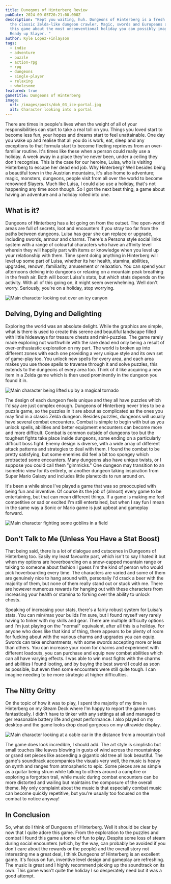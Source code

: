 ```yaml
---
title: Dunegons of Hinterberg Review
pubDate: 2024-09-05T20:21:00.000Z
description: "Kept you waiting, huh. Dungeons of Hinterberg is a fresh take on
  the classic Zelda-like dungeon crawler. Magic, swords and Europeans abound in
  this game about the most unconventional holiday you can possibly imagine.
  Ready up Slayer. "
author: Kyle Lopez-Finlayson
tags:
  - indie
  - adventure
  - puzzle
  - action-rpg
  - rpg
  - dungeons
  - single-player
  - relaxing
  - wholesome
featured: true
gameTitle: Dungeons of Hinterberg
image:
  url: /images/posts/doh_03_ice-portal.jpg
  alt: Character looking into a portal
---
```

There are times in people's lives when the weight of all of your responsibilities can start to take a real toll on you. Things you loved start to become less fun, your hopes and dreams start to feel unattainable. One day you wake up and realise that all you do is work, eat, sleep and any exceptions to that formula start to become fleeting reprieves from an over-familiar routine. It's times like these when a person could really use a holiday. A week away in a place they've never been, under a ceiling they don't recognise. This is the case for our heroine, Luisa, who is visiting Hinterberg to escape her dead end job. Why Hinterberg? Well besides being a beautiful town in the Austrian mountains, it's also home to adventure; magic, monsters, dungeons, people visit from all over the world to become renowned Slayers. Much like Luisa, I could also use a holiday, that's not happening any time soon though. So I got the next best thing, a game about having an adventure and a holiday rolled into one.

## What is it?

Dungeons of Hinterberg has a lot going on from the outset. The open-world areas are full of secrets, loot and encounters if you stray too far from the paths between dungeons. Luisa has gear she can replace or upgrade, including swords, armour and charms. There's a Persona style social links system with a range of colourful characters who have an affinity level wherein they will happily part with items or knowledge when you level up your relationship with them. Time spent doing anything in Hinterberg will level up some part of Luisa, whether its her health, stamina, abilities, upgrades, renown, familiarity, amusement or relaxation. You can spend your afternoons delving into dungeons or relaxing on a mountain peak breathing in the fresh air. Both will boost Luisa's stats, but which stats depends on the activity. With all of this going on, it might seem overwhelming. Well don't worry. Seriously, you're on a holiday, stop worrying. 

![Main character looking out over an icy canyon](/images/posts/doh_08_iceoverworld.jpg "This is what I imagine all of Europe looks like")

## Delving, Dying and Delighting

Exploring the world was an absolute delight. While the graphics are simple, what is there is used to create this serene and beautiful landscape filled with little hideaways for treasure chests and mini-puzzles. The game rarely made exploring not worthwhile with the rare dead end only being a result of over-enthusiastic exploration on my part. The world is broken up into different zones with each one providing a very unique style and its own set of game-play too. You unlock new spells for every area, and each area makes you use those spells to traverse through it and solve puzzles, this extends to the dungeons of every area too. Think of it like acquiring a new item in a Zelda game which is then used prominently in the dungeon you found it in. 

![Main character being lifted up by a magical tornado](/images/posts/doh_09_foresttornado.jpg "You lift meeeee uuuuuupppppp")

The design of each dungeon feels unique and they all have puzzles which I'd say are just complex enough. Dungeons of Hinterberg never tries to be a puzzle game, so the puzzles in it are about as complicated as the ones you may find in a classic Zelda dungeon. Besides puzzles, dungeons will usually have several combat encounters. Combat is simple to begin with but as you unlock spells, abilities and better equipment encounters can become more and more difficult. Combat is common outside of dungeons too but the toughest fights take place inside dungeons, some ending on a particularly difficult boss fight. Enemy design is diverse, with a wide array of different attack patterns and strategies to deal with them. I found the combat to be pretty satisfying, but some enemies did feel a bit too spongey which protracted some encounters. Many dungeons also have unique twists, or I suppose you could call them "gimmicks." One dungeon may transition to an isometric view for its entirety, or another dungeon taking inspiration from Super Mario Galaxy and includes little planetoids to run around on.

It's been a while since I've played a game that was so preoccupied with being fun and inventive. Of course its the job of (almost) every game to be entertaining, but that can mean different things. If a game is making me feel competitive or sad or excited I'm still entertained, but when I say fun I mean in the same way a Sonic or Mario game is just upbeat and gameplay forward. 

![Main character fighting some goblins in a field](/images/posts/doh_04_mountain-overworld-combat.jpg "Back off losers!")

## Don't Talk to Me (Unless You Have a Stat Boost)

That being said, there is a lot of dialogue and cutscenes in Dungeons of Hinterberg too. Easily my least favourite part, which isn't to say I hated it but when my options are hoverboarding on a snow-capped mountain range or talking to someone about fashion I guess I'm the kind of person who would pick hoverboarding every time. The characters are varied and some of them are genuinely nice to hang around with, personally I'd crack a beer with the majority of them, but none of them really stand out or stuck with me. There are however numerous rewards for hanging out with these characters from increasing your health or stamina to forking over the ability to unlock chests. 

Speaking of increasing your stats, there's a fairly robust system for Luisa's stats. You can min/max your builds I'm sure, but I found myself very rarely having to tinker with my skills and gear. There are multiple difficulty options and I'm just playing on the "normal" equivalent, after all this is a holiday. For anyone who does like that kind of thing, there appears to be plenty of room for fucking about with the various charms and upgrades you can equip. Swords can take enchantments, with some swords accepting more or less than others. You can increase your room for charms and experiment with different loadouts, you can purchase and equip new combat abilities which can all have varying effects. I was able to win most fights with the charms and abilities I found looting, and by buying the best sword I could as soon as possible, but even then some encounters were still quite tough. I can imagine needing to be more strategic at higher difficulties. 

## The Nitty Gritty

On the topic of how it was to play, I spent the majority of my time in Hinterberg on my Steam Deck where I'm happy to report the game runs fantastically. I didn't have to tinker with any settings at all and managed to ger reasonable battery life and great performance. I also played on my desktop and the game looks drop dead gorgeous on my ultrawide display. 

![Main character looking at a cable car in the distance from a mountain trail](/images/posts/doh_01_mountain-overworld.jpg "Wish you were here <3")

The game does look incredible, I should add. The art style is simplistic but small touches like leaves blowing in gusts of wind across the mountaintop or grand set pieces like ascending a gigantic old tree all look beautiful. The game's soundtrack accompanies the visuals very well, the music is heavy on synth and ranges from atmospheric to epic. Some pieces are as simple as a guitar being strum while talking to others around a campfire or exploring a forgotten trail, while music during combat encounters can be more distorted and wailing but maintains the composure of the overall theme. My only complaint about the music is that especially combat music can become quickly repetitive, but you're usually too focused on the combat to notice anyway!

## In Conclusion

So, what do I think of Dungeons of Hinterberg. Well it should be clear by now that I quite adore this game. From the exploration to the puzzles and combat I found this game a tonne of fun to play. Despite some loss of steam during social encounters (which, by the way, can probably be avoided if you don't care about the rewards or the people) and the overall story not interesting me a great deal, I think Dungeons of Hinterberg is an excellent game. It's focus on fun, inventive level design and gameplay are refreshing. The music is great and I highly recommend picking up the soundtrack on its own. This game wasn't quite the holiday I so desperately need but it was a good attempt.
